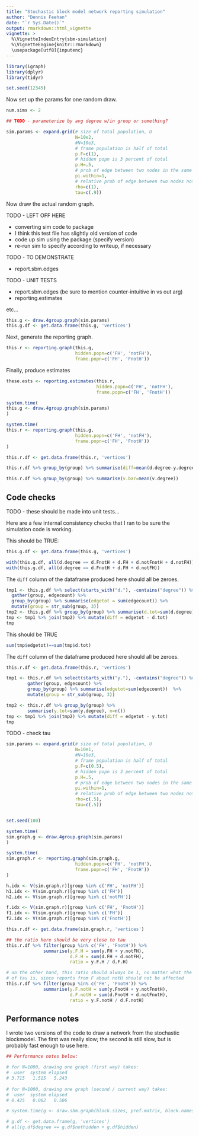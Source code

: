 ```yaml
---
title: "Stochastic block model network reporting simulation"
author: "Dennis Feehan"
date: "`r Sys.Date()`"
output: rmarkdown::html_vignette
vignette: >
  %\VignetteIndexEntry{sbm-simulation}
  %\VignetteEngine{knitr::rmarkdown}
  \usepackage[utf8]{inputenc}
---
```




```r
library(igraph)
library(dplyr)
library(tidyr)
```

```r
set.seed(12345)
```

Now set up the params for one random draw.

```r
num.sims <- 2

## TODO - parameterize by avg degree w/in group or something?

sim.params <- expand.grid(# size of total population, U
                          N=10e2,
                          #N=10e3,
                          # frame population is half of total
                          p.F=c(1),
                          # hidden popn is 3 percent of total
                          p.H=.5,
                          # prob of edge between two nodes in the same group
                          pi.within=1,
                          # relative prob of edge between two nodes not in the same group
                          rho=c(1),
                          tau=c(.9))


```

Now draw the actual random graph.

TODO - LEFT OFF HERE

* converting sim code to package
* I think this test file has slightly old version of code
* code up sim using the package (specify version)
* re-run sim to specify according to writeup, if necessary

TODO - TO DEMONSTRATE

* report.sbm.edges

TODO - UNIT TESTS

* report.sbm.edges (be sure to mention counter-intuitive in vs out arg)
* reporting.estimates

etc...

```r
this.g <- draw.4group.graph(sim.params)
this.g.df <- get.data.frame(this.g, 'vertices')
```

Next, generate the reporting graph.

```r
this.r <- reporting.graph(this.g, 
                          hidden.popn=c('FH', 'notFH'),
                          frame.popn=c('FH', 'FnotH'))
```

Finally, produce estimates

```r

these.ests <- reporting.estimates(this.r, 
                                  hidden.popn=c('FH', 'notFH'),
                                  frame.popn=c('FH', 'FnotH'))

```

```r

system.time(
this.g <- draw.4group.graph(sim.params)
)

system.time(
this.r <- reporting.graph(this.g, 
                          hidden.popn=c('FH', 'notFH'),
                          frame.popn=c('FH', 'FnotH'))
)

this.r.df <- get.data.frame(this.r, 'vertices')

this.r.df %>% group_by(group) %>% summarise(diff=mean(d.degree-y.degree),d.bar=mean(d.degree))

this.r.df %>% group_by(group) %>% summarise(v.bar=mean(v.degree))


```

## Code checks

TODO - these should be made into unit tests...

Here are a few internal consistency checks that I ran to be sure the
simulation code is working.

This should be TRUE:
```r
this.g.df <- get.data.frame(this.g, 'vertices')

with(this.g.df, all(d.degree == d.FnotH + d.FH + d.notFnotH + d.notFH))
with(this.g.df, all(d.degree == d.FnotH + d.FH + d.notFH))
```

The `diff` column of the dataframe produced here should all be zeroes.
```r
tmp1 <- this.g.df %>% select(starts_with("d."), -contains("degree")) %>% 
  gather(group, edgecount) %>%
  group_by(group) %>% summarise(edgetot = sum(edgecount)) %>%
  mutate(group = str_sub(group, 3))
tmp2 <- this.g.df %>% group_by(group) %>% summarise(d.tot=sum(d.degree), n=n())
tmp <- tmp1 %>% join(tmp2) %>% mutate(diff = edgetot - d.tot)
tmp
```

This should be TRUE
```r
sum(tmp$edgetot)==sum(tmp$d.tot)
```

The `diff` column of the dataframe produced here should all be zeroes.
```r
this.r.df <- get.data.frame(this.r, 'vertices')

tmp1 <- this.r.df %>% select(starts_with("y."), -contains("degree")) %>%
        gather(group, edgecount) %>%
        group_by(group) %>% summarise(edgetot=sum(edgecount))  %>%
        mutate(group = str_sub(group, 3))

tmp2 <- this.r.df %>% group_by(group) %>% 
        summarise(y.tot=sum(y.degree), n=n())
tmp <- tmp1 %>% join(tmp2) %>% mutate(diff = edgetot - y.tot)
tmp

```

TODO - check tau

```r
sim.params <- expand.grid(# size of total population, U
                          N=10e1,
                          #N=10e3,
                          # frame population is half of total
                          p.F=c(0.5),
                          # hidden popn is 3 percent of total
                          p.H=.5,
                          # prob of edge between two nodes in the same group
                          pi.within=1,
                          # relative prob of edge between two nodes not in the same group
                          rho=c(.5),
                          tau=c(.5))


set.seed(100)

system.time(
sim.graph.g <- draw.4group.graph(sim.params)
)

system.time(
sim.graph.r <- reporting.graph(sim.graph.g, 
                          hidden.popn=c('FH', 'notFH'),
                          frame.popn=c('FH', 'FnotH'))
)

h.idx <- V(sim.graph.r)[group %in% c('FH', 'notFH')] 
h1.idx <- V(sim.graph.r)[group %in% c('FH')] 
h2.idx <- V(sim.graph.r)[group %in% c('notFH')] 

f.idx <- V(sim.graph.r)[group %in% c('FH', 'FnotH')] 
f1.idx <- V(sim.graph.r)[group %in% c('FH')] 
f2.idx <- V(sim.graph.r)[group %in% c('FnotH')] 

this.r.df <- get.data.frame(sim.graph.r, 'vertices')

## the ratio here should be very close to tau
this.r.df %>% filter(group %in% c('FH', 'FnotH')) %>%
              summarise(y.F.H = sum(y.FH + y.notFH),
                        d.F.H = sum(d.FH + d.notFH),
                        ratio = y.F.H / d.F.H)

# on the other hand, this ratio should always be 1, no matter what the value
# of tau is, since reports from F about notH should not be affected
this.r.df %>% filter(group %in% c('FH', 'FnotH')) %>%
              summarise(y.F.notH = sum(y.FnotH + y.notFnotH),
                        d.F.notH = sum(d.FnotH + d.notFnotH),
                        ratio = y.F.notH / d.F.notH)

```

## Performance notes

I wrote two versions of the code to draw a network from the
stochastic blockmodel. The first was really slow; the second is
still slow, but is probably fast enough to use here.

```r
## Performance notes below:

# for N=1000, drawing one graph (first way) takes:
#  user  system elapsed
# 3.715   1.515   5.243
  
# for N=1000, drawing one graph (second / current way) takes:
#  user  system elapsed
# 0.425   0.062   0.506

# system.time(g <- draw.sbm.graph(block.sizes, pref.matrix, block.names))

# g.df <- get.data.frame(g, 'vertices')
# all(g.df$degree == g.df$nothidden + g.df$hidden)

```

